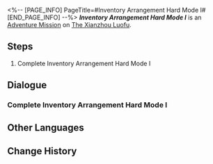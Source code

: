 <%-- [PAGE_INFO]
PageTitle=#Inventory Arrangement Hard Mode I#
[END_PAGE_INFO] --%>
{{Stub|Dialogue.}}
{{Mission Infobox
|id            = 8025231
|title         = 
|image         = <!--Mission Inventory Arrangement Hard Mode I.png-->
|type          = Adventure
|event_name    = 
|chapter       = 
|requirements  = {{subst:void|<!--Unknown: {"Type":"Manual"}-->}}
|summary       = <!--official mission summary from Fate's Atlas-->
|characters    = Trailblazer
|startLocation = [[The Xianzhou Luofu]] - [[Skysplitter]]
|world         = The Xianzhou Luofu
|area          = Skysplitter
|prev          = 
|next          = 
|rewards       = 
}}
'''''Inventory Arrangement Hard Mode I''''' is an [[Adventure Mission]] on [[The Xianzhou Luofu]].

==Steps==
# Complete Inventory Arrangement Hard Mode I

<!--
==Gameplay Notes==

--><!--
==Trial Character==

-->
==Dialogue==
{{Stub Dialogue}}
===Complete Inventory Arrangement Hard Mode I{{subst:void|<!--802523101-->}}===
{{Mission Description|type=adventure|location=Skysplitter|Complete Inventory Arrangement Hard Mode I}}
{{Dialogue Start}}

{{Dialogue End}}

==Other Languages==
{{Other Languages
|en   = Inventory Arrangement Hard Mode I
|zhs  = 「码放货物」困难模式I
|zht  = 「堆放貨物」困難模式I
|ja   = 「貨物整理」難易度・困難I
|ko   = 「화물 적재」 어려움 모드 I
|es   = Cargamento de mercancía: modo difícil&nbsp;I
|fr   = Mode difficile I de Gestion du chargement
|ru   = Погрузка товара - Сложный режим I
|th   = โหลดสินค้าโหมดยาก I
|vi   = "Sắp Xếp Hàng Hóa" Chế Độ Khó I
|de   = Lagerverwaltung – Schwerer Modus I
|id   = "Penataan Barang" Mode Sulit I
|pt   = Organização de Inventário - Modo Difícil I
}}

==Change History==
{{Change History|2.5}}
